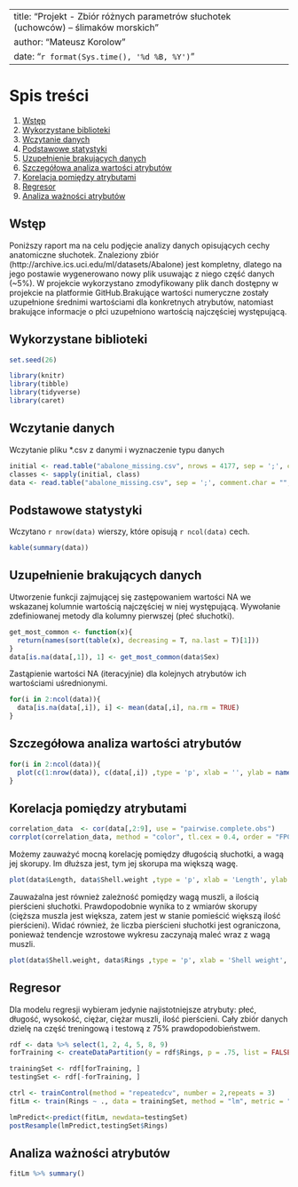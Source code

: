 ----
title: "Projekt - Zbiór różnych parametrów słuchotek (uchowców) – ślimaków morskich"
author: "Mateusz Korolow"
date: "`r format(Sys.time(), '%d %B, %Y')`"
----

# Spis treści

1. [Wstęp](#1)
2. [Wykorzystane biblioteki](#2)
3. [Wczytanie danych](#3)
4. [Podstawowe statystyki](#4)
5. [Uzupełnienie brakujących danych](#5)
6. [Szczegółowa analiza wartości atrybutów](#6)
7. [Korelacja pomiędzy atrybutami](#7)
8. [Regresor](#8)
9. [Analiza ważności atrybutów](#9)

Wstęp
------
<a name="1"></a>

Poniższy raport ma na celu podjęcie analizy danych opisujących cechy anatomiczne słuchotek.
Znaleziony zbiór (http://archive.ics.uci.edu/ml/datasets/Abalone) jest kompletny, dlatego na jego postawie wygenerowano nowy plik usuwając z niego część danych (~5%). W projekcie wykorzystano zmodyfikowany plik danch dostępny w projekcie na platformie GitHub.Brakujące wartości numeryczne zostały uzupełnione średnimi wartościami dla konkretnych atrybutów, natomiast brakujące informacje o płci uzupełniono wartością najczęściej występującą.

Wykorzystane biblioteki
------
<a name="2"></a>

```{r setSeed, warning=FALSE, message=FALSE, echo=FALSE, include=TRUE}
set.seed(26)
```

```{r libraryLists, warning=FALSE, message=FALSE}
library(knitr)
library(tibble)
library(tidyverse)
library(caret)
```

Wczytanie danych
------
<a name="3"></a>

Wczytanie pliku *.csv z danymi i wyznaczenie typu danych

```{r import, cache=FALSE, include=TRUE}
initial <- read.table("abalone_missing.csv", nrows = 4177, sep = ';', comment.char = "", na.strings = '?', header = TRUE)
classes <- sapply(initial, class)
data <- read.table("abalone_missing.csv", sep = ';', comment.char = "", na.strings = '?', header = TRUE, colClasses = classes)
```

Podstawowe statystyki
------
<a name="4"></a>

Wczytano `r nrow(data)` wierszy, które opisują `r ncol(data)` cech.

```{r basicStats, cache=TRUE, include=TRUE}
kable(summary(data))
```

Uzupełnienie brakujących danych
------
<a name="5"></a>

Utworzenie funkcji zajmującej się zastępowaniem wartości NA we wskazanej kolumnie wartością najczęściej w niej występującą.
Wywołanie zdefiniowanej metody dla kolumny pierwszej (płeć słuchotki).

```{r removeNASex, cache=FALSE, include=TRUE}
get_most_common <- function(x){
  return(names(sort(table(x), decreasing = T, na.last = T)[1]))
}
data[is.na(data[,1]), 1] <- get_most_common(data$Sex)
```

Zastąpienie wartości NA (iteracyjnie) dla kolejnych atrybutów ich wartościami uśrednionymi.

```{r removeNANumeric, cache=FALSE, include=TRUE}
for(i in 2:ncol(data)){
  data[is.na(data[,i]), i] <- mean(data[,i], na.rm = TRUE)
}
```

Szczegółowa analiza wartości atrybutów
------
<a name="6"></a>

```{r attr_calculate, echo=TRUE, cache=FALSE}
for(i in 2:ncol(data)){
  plot(c(1:nrow(data)), c(data[,i]) ,type = 'p', xlab = '', ylab = names(data[i]))
}
```

Korelacja pomiędzy atrybutami
------
<a name="7"></a>

```{r cor_calculate, echo=TRUE, cache=TRUE}
correlation_data  <- cor(data[,2:9], use = "pairwise.complete.obs")
corrplot(correlation_data, method = "color", tl.cex = 0.4, order = "FPC", tl.col="black")
```

Możemy zauważyć mocną korelację pomiędzy  długością słuchotki, a wagą jej skorupy. Im dłuższa jest, tym jej skorupa ma większą wagę.

```{r cor_length_shell_calculate, echo=TRUE, cache=FALSE}
plot(data$Length, data$Shell.weight ,type = 'p', xlab = 'Length', ylab = 'Shell weight')
```

Zauważalna jest również zależność pomiędzy wagą muszli, a ilością pierścieni słuchotki. Prawdopodobnie wynika to z wmiarów skorupy
(cięższa muszla jest większa, zatem jest w stanie pomieścić większą ilość pierścieni). Widać również, że liczba pierścieni słuchotki jest ograniczona, ponieważ tendencje wzrostowe wykresu zaczynają maleć wraz z wagą muszli.

```{r cor_shell_rings_calculate, echo=TRUE, cache=FALSE}
plot(data$Shell.weight, data$Rings ,type = 'p', xlab = 'Shell weight', ylab = 'Rings')
```

Regresor
------
<a name="8"></a>

Dla modelu regresji wybieram jedynie najistotniejsze atrybuty: płeć, długość, wysokość, ciężar, ciężar muszli, ilość pierścieni.
Cały zbiór danych dzielę na część treningową i testową z 75% prawdopodobieństwem.

```{r regresor, warning=FALSE}
rdf <- data %>% select(1, 2, 4, 5, 8, 9)
forTraining <- createDataPartition(y = rdf$Rings, p = .75, list = FALSE)

trainingSet <- rdf[forTraining, ]
testingSet <- rdf[-forTraining, ]

ctrl <- trainControl(method = "repeatedcv", number = 2,repeats = 3)
fitLm <- train(Rings ~ ., data = trainingSet, method = "lm", metric = "RMSE", trControl = ctrl)

lmPredict<-predict(fitLm, newdata=testingSet)
postResample(lmPredict,testingSet$Rings)
```

Analiza ważności atrybutów
------
<a name="9"></a>

```{r analize, warning=FALSE}
fitLm %>% summary()
```